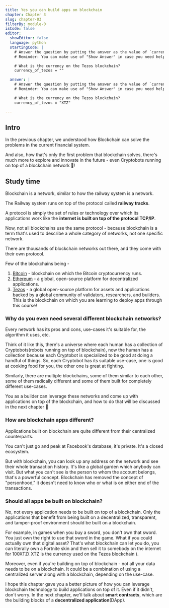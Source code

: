 ```yaml
---
title: Yes you can build apps on blockchain
chapter: Chapter 3
slug: chapter-03
filterBy: module-0
isCode: false
editor:
  showEditor: false
  language: python
  startingCode: |
    # Answer the question by putting the answer as the value of `currency_of_tezos` variable.
    # Reminder: You can make use of "Show Answer" in case you need help.

    # What is the currency on the Tezos blockchain?
    currency_of_tezos = ""

  answer: |
    # Answer the question by putting the answer as the value of `currency_of_tezos` variable.
    # Reminder: You can make use of "Show Answer" in case you need help.

    # What is the currency on the Tezos blockchain?
    currency_of_tezos = "XTZ"

---
```

## Intro
In the previous chapter, we understood how Blockchain can solve the problems in the current financial system. 

And also, how that's only the first problem that blockchain solves, <span class="string-highlight">there's much more to explore and innovate in the future</span> - even Cryptobots running on top of a blockchain network 🤖!

## Study time

Blockchain is a network, similar to how the railway system is a network.

The Railway system runs on top of the protocol called **railway tracks**.

A protocol is simply the set of rules or technology over which its applications work like the **internet is built on top of the protocol TCP/IP**.

Now, not all blockchains use the same protocol - because <span class="string-highlight">blockchain is a term that's used to describe a whole category of networks, not one specific network</span>.

There are thousands of blockchain networks out there, and they come with their own protocol.

Few of the blockchains being - 
1. [Bitcoin](https://bitcoin.org/en/) - blockchain on which the Bitcoin cryptocurrency runs. 
2. [Ethereum](https://ethereum.org/en/) - a global, open-source platform for decentralized applications. 
3. [Tezos](https://tezos.com/) -  a global open-source platform for assets and applications backed by a global community of validators, researchers, and builders. This is the blockchain on which you are learning to deploy apps through this course!

### Why do you even need several different blockchain networks? 
Every network has its pros and cons, use-cases it's suitable for, the algorithm it uses, etc. 

Think of it like this, there's a universe where each human has a collection of Cryptobots(robots running on top of blockchain), now the human has a collection because each Cryptobot is specialized to be good at doing a handful of things. 
So, each Cryptobot has its suitable use-case, one is good at cooking food for you, the other one is great at fighting.

Similarly, there are multiple blockchains, some of them similar to each other, some of them radically different and some of them built for completely different use-cases.


You as a builder can leverage these networks and come up with applications on top of the blockchain, and how to do that will be discussed in the next chapter 🔨


### How are blockchain apps different?
Applications built on blockchain are quite different from their centralized counterparts.

You can't just go and peak at Facebook's database, it's private. It's a closed ecosystem.

But with blockchain, you can look up any address on the network and see their whole transaction history. It's like a global garden which anybody can visit. But what you can't see is the person to whom the account belongs, that's a powerful concept. Blockchain has removed the concept of "personhood," it doesn't need to know who or what is on either end of the transactions.


### Should all apps be built on blockchain?
No, not every application needs to be built on top of a blockchain.
Only the applications that benefit from being built on a decentralized, transparent, and tamper-proof environment should be built on a blockchain.

For example, in games when you buy a sword, you don't own that sword. You just own the right to use that sword in the game. What if you could actually own that digital asset? That's what blockchain can let you do, you can literally own a Fortnite skin and then sell it to somebody on the internet for 100XTZ( XTZ is the currency used on the Tezos blockchain ).


Moreover, even if you're building on top of blockchain - not all your data needs to be on a blockchain. It could be a combination of using a centralized server along with a blockchain, depending on the use-case.


I hope this chapter gave you a better picture of how you can leverage blockchain technology to build applications on top of it. Even if it didn't, don't worry. In the next chapter, we'll talk about **smart contracts**, which are the building blocks of a **decentralized application**(DApp).